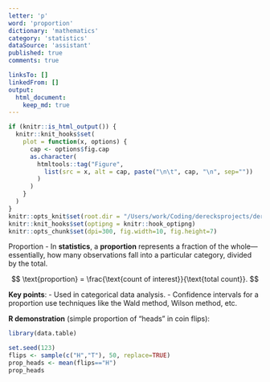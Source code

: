 ```yaml
---
letter: 'p'
word: 'proportion'
dictionary: 'mathematics'
category: 'statistics'
dataSource: 'assistant'
published: true
comments: true

linksTo: []
linkedFrom: []
output:
  html_document:
    keep_md: true
---
```


```r
if (knitr::is_html_output()) {
  knitr::knit_hooks$set(
    plot = function(x, options) {
      cap <- options$fig.cap
      as.character(
        htmltools::tag("Figure",
          list(src = x, alt = cap, paste("\n\t", cap, "\n", sep=""))
        )
      )
    }
  )
}
knitr::opts_knit$set(root.dir = "/Users/work/Coding/derecksprojects/derecksnotes.com-playground/derecksnotes.com/client/src/app/dictionaries/mathematics/definitions")
knitr::knit_hooks$set(optipng = knitr::hook_optipng)
knitr::opts_chunk$set(dpi=300, fig.width=10, fig.height=7)
```

<a id="proportion">Proportion</a> - In **statistics**, a **proportion** represents a fraction of the whole—essentially, how many observations fall into a particular category, divided by the total.  

$$
\text{proportion} = \frac{\text{count of interest}}{\text{total count}}.
$$

**Key points**:
- Used in categorical data analysis.
- Confidence intervals for a proportion use techniques like the Wald method, Wilson method, etc.

**R demonstration** (simple proportion of “heads” in coin flips):

```r
library(data.table)

set.seed(123)
flips <- sample(c("H","T"), 50, replace=TRUE)
prop_heads <- mean(flips=="H")
prop_heads
```
